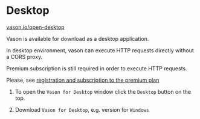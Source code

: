 # Desktop

[vason.io/open-desktop](https://vason.io/open-desktop)

Vason is available for download as a desktop application.

In desktop environment, vason can execute HTTP requests directly without a CORS proxy.

Premium subscription is still required in order to execute HTTP requests.

Please, see [registration and subscription to the premium plan](/documentation/HTTP%20client%20and%20automation/Intro#registration-in-the-vason-application)


<ThemedImg alt="Load `Vason for Desktop` version" name="Desktop" />

1. To open the `Vason for Desktop` window click the `Desktop` button on the top.

2. Download `Vason for Desktop`, e.g. version for `Windows`
